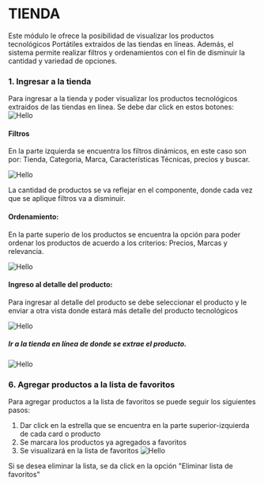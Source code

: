 
# **TIENDA**

Este módulo le ofrece la posibilidad de visualizar los productos tecnológicos Portátiles extraidos de las tiendas en líneas. Además, el sistema permite realizar filtros y ordenamientos con el fín de disminuir la cantidad y variedad de opciones.

### 1. Ingresar a la tienda

Para ingresar a la tienda y poder visualizar los productos tecnológicos extraidos de las tiendas en línea. Se debe dar click en estos botones:
![Hello](assets/images/pantalla_ir_tienda.png)

#### Filtros

En la parte izquierda se encuentra los filtros dinámicos, en este caso son por: Tienda, Categoria, Marca, Características Técnicas, precios y buscar.

![Hello](assets/images/pantalla_filtros.png)

<Callout type="info">
  La cantidad de productos se va reflejar en el componente, donde cada vez que
  se aplique filtros va a disminuir.
</Callout>

#### Ordenamiento:

En la parte superio de los productos se encuentra la opción para poder ordenar los productos de acuerdo a los criterios: Precios, Marcas y relevancia.

![Hello](assets/images/pantalla_ordenamiento.png)

#### Ingreso al detalle del producto:

Para ingresar al detalle del producto se debe seleccionar el producto y le enviar a otra vista donde estará más detalle del producto tecnológicos

![Hello](assets/images/pantalla_detalle_producto.png)

##### Ir a la tienda en línea de donde se extrae el producto.

![Hello](assets/images/pantalla_ir_producto_online.png)

### 6. Agregar productos a la lista de favoritos

Para agregar productos a la lista de favoritos se puede seguir los siguientes pasos:

1. Dar click en la estrella que se encuentra en la parte superior-izquierda de cada card o producto
2. Se marcara los productos ya agregados a favoritos
3. Se visualizará en la lista de favoritos
   ![Hello](assets/images/pantalla_favoritos.png)

<Callout type="info">
  Si se desea eliminar la lista, se da click en la opción "Eliminar lista de
  favoritos"
</Callout>
